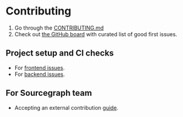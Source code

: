 # Contributing

1. Go through the [CONTRIBUTING.md](https://github.com/sourcegraph/sourcegraph/blob/main/CONTRIBUTING.md)
2. Check out [the GitHub board](https://github.com/orgs/sourcegraph/projects/210) with curated list of good first issues.

## Project setup and CI checks

- For [frontend issues](/dev/contributing/frontend_contribution).
- For [backend issues](/dev/setup/).

## For Sourcegraph team

- Accepting an external contribution [guide](/dev/contributing/accepting_contribution).
